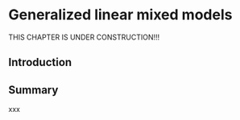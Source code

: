 
# Generalized linear mixed models {#glmm}

THIS CHAPTER IS UNDER CONSTRUCTION!!! 

## Introduction

## Summary
xxx



